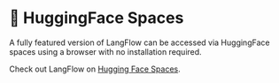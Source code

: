 # 🤗 HuggingFace Spaces

A fully featured version of LangFlow can be accessed via HuggingFace spaces using a browser with no installation required.


<div style={{ marginBottom: '20px', display: 'flex', justifyContent: 'center' }}>
<ZoomableImage
  alt="Docusaurus themed image"
  sources={{
    light: 'img/hugging-face.png',
    dark: 'img/hugging-face-dark.png',
  }}
  />
</div>

Check out LangFlow on [Hugging Face Spaces](https://huggingface.co/spaces/Logspace/LangFlow).